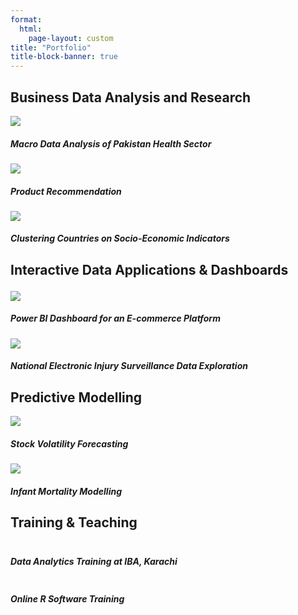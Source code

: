 ```yaml
---
format:
  html:
    page-layout: custom
title: "Portfolio"
title-block-banner: true
---
```




<h2>Business Data Analysis and Research</h2>


::: grid
::: {#portfolio .g-col-6}

<img src="images/portfolio/1.png"/ class = "card-img-top">

<h5 class = "card-title">Macro Data Analysis of Pakistan Health Sector</h5>
:::

::: {#portfolio .g-col-6}

<img src="images/portfolio/6.png"/ class = "card-img-top">

<h5 class = "card-title">Product Recommendation</h5>
:::


::: {#portfolio .g-col-6}

<img src="images/portfolio/4.png"/ class="card-img-top">

<h5 class="card-title">Clustering Countries on Socio-Economic Indicators</h5>
:::

:::

<h2>

Interactive Data Applications & Dashboards

</h2>

::: grid
::: {#portfolio .g-col-6}

<img src="images/portfolio/2.png"/ class = "card-img-top">

<h5 class="card-title">Power BI Dashboard for an E-commerce Platform</h5>

:::

::: {#portfolio .g-col-6}

<img src="images/portfolio/7.png"/ class = "card-img-top">

<h5 class = "card-title">National Electronic Injury Surveillance Data Exploration</h5>
:::
:::


<h2>Predictive Modelling</h2>

::: grid
::: {#portfolio .g-col-6}

<img src="images/portfolio/3.png"/ class = "card-img-top">

<h5 class = "card-title">Stock Volatility Forecasting</h5>
:::

::: {#portfolio .g-col-6}

<img src="images/portfolio/5.png"/ class = "card-img-top">

<h5 class = "card-title">Infant Mortality Modelling</h5>
:::
:::


<h2>

Training & Teaching

</h2>

::: grid
::: g-col-6
::: {#portfolio}
<img src=""/ class = "card-img-top">

<h5 class = "card-title">Data Analytics Training at IBA, Karachi</h5>
:::
:::

::: g-col-6
::: {#portfolio}
<img src=""/ class = "card-img-top">

<h5 class = "card-title">Online R Software Training</h5>
:::
:::
:::
